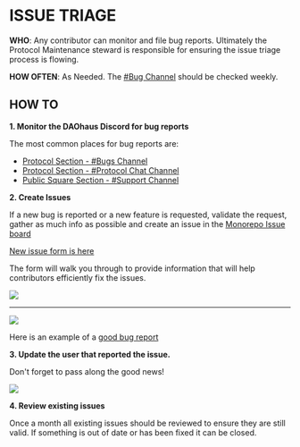# ISSUE TRIAGE

**WHO**: Any contributor can monitor and file bug reports. Ultimately the Protocol Maintenance steward is responsible for ensuring the issue triage process is flowing.

**HOW OFTEN**: As Needed. The [#Bug Channel](<(https://discord.com/channels/709210493549674598/908738422666063892)>) should be checked weekly.

## HOW TO

**1. Monitor the DAOhaus Discord for bug reports**

The most common places for bug reports are:

- [Protocol Section - #Bugs Channel](https://discord.com/channels/709210493549674598/908738422666063892)
- [Protocol Section - #Protocol Chat Channel](https://discord.com/channels/709210493549674598/1082764707141795960)
- [Public Square Section - #Support Channel](https://discord.com/channels/709210493549674598/1082758136093478932)

**2. Create Issues**

If a new bug is reported or a new feature is requested, validate the request, gather as much info as possible and create an issue in the [Monorepo Issue board](https://github.com/HausDAO/monorepo/issues)

[New issue form is here](https://github.com/HausDAO/monorepo/issues/new/choose)

The form will walk you through to provide information that will help contributors efficiently fix the issues.

![](https://github.com/HausDAO/dev-docs/assets/6923345/7912e493-9b73-4c96-b0a4-26342d154497)

---

![](https://github.com/HausDAO/dev-docs/assets/6923345/7fcae3e1-7895-45e8-a612-374a483b49ca)

Here is an example of a [good bug report](https://github.com/HausDAO/monorepo/issues/360)

**3. Update the user that reported the issue.**

Don't forget to pass along the good news!

![](https://i.giphy.com/media/v1.Y2lkPTc5MGI3NjExdTFjaWVqZTR0MWE1bXh4N2MyMjQ4cHhyazUxYWh4aWRyOTZpN3VsYiZlcD12MV9pbnRlcm5hbF9naWZfYnlfaWQmY3Q9Zw/6OGZJiQKGEh3uuTbdb/giphy.gif)

**4. Review existing issues**

Once a month all existing issues should be reviewed to ensure they are still valid. If something is out of date or has been fixed it can be closed.
